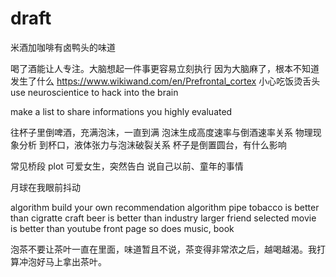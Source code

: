 # draft

米酒加咖啡有卤鸭头的味道

喝了酒能让人专注。大脑想起一件事更容易立刻执行
因为大脑麻了，根本不知道发生了什么
https://www.wikiwand.com/en/Prefrontal_cortex
小心吃饭烫舌头
use neuroscientice to hack into the brain

make a list to share informations you highly evaluated

往杯子里倒啤酒，充满泡沫，一直到满
泡沫生成高度速率与倒酒速率关系
物理现象分析
到杯口，液体张力与泡沫破裂关系
杯子是倒置圆台，有什么影响

常见桥段 plot 
可爱女生，突然告白
说自己以前、童年的事情

月球在我眼前抖动

algorithm
build your own recommendation algorithm
pipe tobacco is better than cigratte
craft beer is better than industry larger
friend selected movie is better than youtube front page
so does music, book

泡茶不要让茶叶一直在里面，味道暂且不说，茶变得非常浓之后，越喝越渴。我打算冲泡好马上拿出茶叶。
